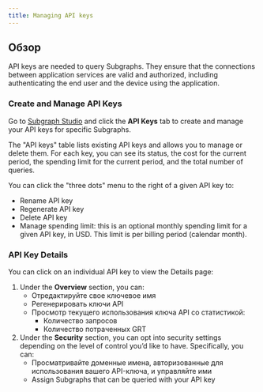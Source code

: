 ```yaml
---
title: Managing API keys
---
```


## Обзор

API keys are needed to query Subgraphs. They ensure that the connections between application services are valid and authorized, including authenticating the end user and the device using the application.

### Create and Manage API Keys

Go to [Subgraph Studio](https://thegraph.com/studio/) and click the **API Keys** tab to create and manage your API keys for specific Subgraphs.

The "API keys" table lists existing API keys and allows you to manage or delete them. For each key, you can see its status, the cost for the current period, the spending limit for the current period, and the total number of queries.

You can click the "three dots" menu to the right of a given API key to:

- Rename API key
- Regenerate API key
- Delete API key
- Manage spending limit: this is an optional monthly spending limit for a given API key, in USD. This limit is per billing period (calendar month).

### API Key Details

You can click on an individual API key to view the Details page:

1. Under the **Overview** section, you can:
   - Отредактируйте свое ключевое имя
   - Регенерировать ключи API
   - Просмотр текущего использования ключа API со статистикой:
     - Количество запросов
     - Количество потраченных GRT
2. Under the **Security** section, you can opt into security settings depending on the level of control you’d like to have. Specifically, you can:
   - Просматривайте доменные имена, авторизованные для использования вашего API-ключа, и управляйте ими
   - Assign Subgraphs that can be queried with your API key
